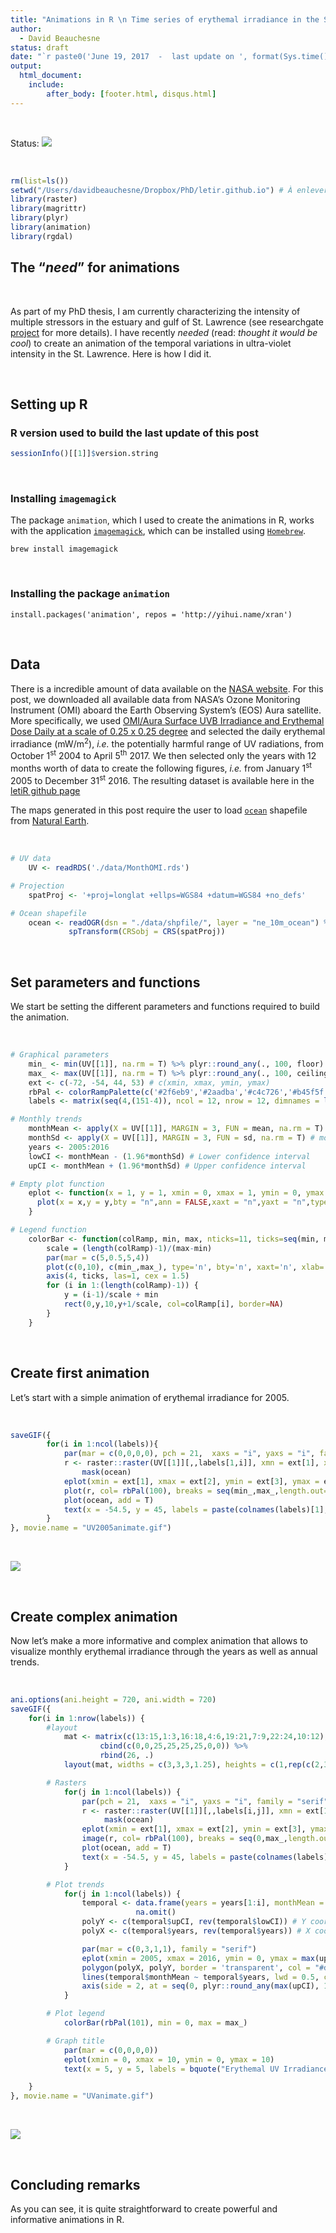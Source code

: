 ```yaml
---
title: "Animations in R \n Time series of erythemal irradiance in the St. Lawrence"
author:
  - David Beauchesne
status: draft
date: "`r paste0('June 19, 2017  -  last update on ', format(Sys.time(), '%B %d, %Y'))`"
output:
  html_document:
    include:
        after_body: [footer.html, disqus.html]
---
```


<br/>

Status: ![](https://img.shields.io/badge/letiR-InDevelopment-blue.svg)

<br/>

```r
rm(list=ls())
setwd("/Users/davidbeauchesne/Dropbox/PhD/letir.github.io") # À enlever
library(raster)
library(magrittr)
library(plyr)
library(animation)
library(rgdal)
```

## The "*need*" for animations

<br/>

As part of my PhD thesis, I am currently characterizing the intensity of multiple stressors in the estuary and gulf of St. Lawrence (see researchgate [project](https://www.researchgate.net/project/Evaluating-the-cumulative-impacts-of-human-activities-on-the-structure-and-function-the-trophic-network-of-the-estuary-and-gulf-of-StLawrence) for more details). I have recently *needed* (read: *thought it would be cool*) to create an animation of the temporal variations in ultra-violet intensity in the St. Lawrence. Here is how I did it.

<br/>

## Setting up R

### R version used to build the last update of this post

```r
sessionInfo()[[1]]$version.string
```

<br/>

### Installing `imagemagick`


The package `animation`, which I used to create the animations in R, works with the application [`imagemagick`](https://www.imagemagick.org/script/index.php), which can be installed using [`Homebrew`](https://brew.sh/).

`brew install imagemagick`

<br/>

### Installing the package `animation`

`install.packages('animation', repos = 'http://yihui.name/xran')`

<br/>

## Data

There is a incredible amount of data available on the [NASA website](https://disc.gsfc.nasa.gov/uui/datasets?keywords=%22Aura%20OMI%22). For this post, we downloaded all available data from NASA's Ozone Monitoring Instrument (OMI) aboard the Earth Observing System's (EOS) Aura satellite. More specifically, we used [OMI/Aura Surface UVB Irradiance and Erythemal Dose Daily at a scale of 0.25 x 0.25 degree](https://disc.gsfc.nasa.gov/uui/datasets/OMUVBG_V003/summary?keywords=%22Aura%20OMI%22) and selected the daily erythemal irradiance (mW/m<sup>2</sup>), *i.e.* the potentially harmful range of UV radiations, from October 1<sup>st</sup> 2004 to April 5<sup>th</sup> 2017. We then selected only the years with 12 months worth of data to create the following figures, *i.e.* from January 1<sup>st</sup> 2005 to December 31<sup>st</sup> 2016. The resulting dataset is available here in the [letiR github page](https://github.com/letiR/letir.github.io/blob/master/data/MonthOMI.rds)

The maps generated in this post require the user to load [`ocean`](http://www.naturalearthdata.com/http//www.naturalearthdata.com/download/10m/physical/ne_10m_ocean.zip) shapefile from [Natural Earth](http://www.naturalearthdata.com/).

<br/>

```r
# UV data
    UV <- readRDS('./data/MonthOMI.rds')

# Projection
    spatProj <- '+proj=longlat +ellps=WGS84 +datum=WGS84 +no_defs'

# Ocean shapefile
    ocean <- readOGR(dsn = "./data/shpfile/", layer = "ne_10m_ocean") %>%
             spTransform(CRSobj = CRS(spatProj))
```

<br/>

## Set parameters and functions

We start be setting the different parameters and functions required to build the animation.

<br/>

```r
# Graphical parameters
    min_ <- min(UV[[1]], na.rm = T) %>% plyr::round_any(., 100, floor) # Minimum values in UV dataset
    max_ <- max(UV[[1]], na.rm = T) %>% plyr::round_any(., 100, ceiling) # Minimum values in UV dataset
    ext <- c(-72, -54, 44, 53) # c(xmin, xmax, ymin, ymax)
    rbPal <- colorRampPalette(c('#2f6eb9','#2aadba','#c4c726','#b45f5f')) # color palette
    labels <- matrix(seq(4,(151-4)), ncol = 12, nrow = 12, dimnames = list(2005:2016, month.abb), byrow = T)  # Select only full years (start: 2004/10; end: 2017/04)

# Monthly trends
    monthMean <- apply(X = UV[[1]], MARGIN = 3, FUN = mean, na.rm = T) # monthly mean
    monthSd <- apply(X = UV[[1]], MARGIN = 3, FUN = sd, na.rm = T) # monthly sd
    years <- 2005:2016
    lowCI <- monthMean - (1.96*monthSd) # Lower confidence interval
    upCI <- monthMean + (1.96*monthSd) # Upper confidence interval

# Empty plot function
    eplot <- function(x = 1, y = 1, xmin = 0, xmax = 1, ymin = 0, ymax = 1) {
      plot(x = x,y = y,bty = "n",ann = FALSE,xaxt = "n",yaxt = "n",type = "n",bg = 'grey',ylim = c(ymin,ymax),xlim = c(xmin,xmax))
    }

# Legend function
    colorBar <- function(colRamp, min, max, nticks=11, ticks=seq(min, max, len=nticks)) {
        scale = (length(colRamp)-1)/(max-min)
        par(mar = c(5,0.5,5,4))
        plot(c(0,10), c(min_,max_), type='n', bty='n', xaxt='n', xlab='', yaxt='n', ylab='')
        axis(4, ticks, las=1, cex = 1.5)
        for (i in 1:(length(colRamp)-1)) {
            y = (i-1)/scale + min
            rect(0,y,10,y+1/scale, col=colRamp[i], border=NA)
        }
    }
```

<br/>

## Create first animation

Let's start with a simple animation of erythemal irradiance for 2005.

<br/>

```r
saveGIF({
        for(i in 1:ncol(labels)){
            par(mar = c(0,0,0,0), pch = 21,  xaxs = "i", yaxs = "i", family = "serif")
            r <- raster::raster(UV[[1]][,,labels[1,i]], xmn = ext[1], xmx = ext[2], ymn = ext[3], ymx = ext[4], crs = spatProj) %>%
                mask(ocean)
            eplot(xmin = ext[1], xmax = ext[2], ymin = ext[3], ymax = ext[4])
            plot(r, col= rbPal(100), breaks = seq(min_,max_,length.out=100), legend = F, add = T)
            plot(ocean, add = T)
            text(x = -54.5, y = 45, labels = paste(colnames(labels)[1], rownames(labels)[i]), adj = 1, cex = 1.5)
        }
}, movie.name = "UV2005animate.gif")
```

<br/>

![](./assets/img/UV2005animate.gif)

<br/>

## Create complex animation

Now let's make a more informative and complex animation that allows to visualize monthly erythemal irradiance through the years as well as annual trends.

<br/>

```r
ani.options(ani.height = 720, ani.width = 720)
saveGIF({
    for(i in 1:nrow(labels)) {
        #layout
            mat <- matrix(c(13:15,1:3,16:18,4:6,19:21,7:9,22:24,10:12), ncol = 3, nrow = 8, byrow = T) %>%
                    cbind(c(0,0,25,25,25,25,0,0)) %>%
                    rbind(26, .)
            layout(mat, widths = c(3,3,3,1.25), heights = c(1,rep(c(2,3),4)))

        # Rasters
            for(j in 1:ncol(labels)) {
                par(pch = 21,  xaxs = "i", yaxs = "i", family = "serif", mar = c(0,0,0,0))
                r <- raster::raster(UV[[1]][,,labels[i,j]], xmn = ext[1], xmx = ext[2], ymn = ext[3], ymx = ext[4], crs = spatProj) %>%
                     mask(ocean)
                eplot(xmin = ext[1], xmax = ext[2], ymin = ext[3], ymax = ext[4])
                image(r, col= rbPal(100), breaks = seq(0,max_,length.out=101), legend = F, add = T)
                plot(ocean, add = T)
                text(x = -54.5, y = 45, labels = paste(colnames(labels)[j], rownames(labels)[i]), adj = 1, cex = 1.5)
            }

        # Plot trends
            for(j in 1:ncol(labels)) {
                temporal <- data.frame(years = years[1:i], monthMean = monthMean[labels[1:i,j]], lowCI = lowCI[labels[1:i,j]], upCI = upCI[labels[1:i,j]]) %>%
                            na.omit()
                polyY <- c(temporal$upCI, rev(temporal$lowCI)) # Y coordinates for confidence interval polygon
                polyX <- c(temporal$years, rev(temporal$years)) # X coordinates for confidence interval polygon   

                par(mar = c(0,3,1,1), family = "serif")
                eplot(xmin = 2005, xmax = 2016, ymin = 0, ymax = max(upCI))
                polygon(polyX, polyY, border = 'transparent', col = "#d9e5f4")
                lines(temporal$monthMean ~ temporal$years, lwd = 0.5, col = '#0057bb')
                axis(side = 2, at = seq(0, plyr::round_any(max(upCI), 1000, ceiling), by = 2500), las = 1, pos = 2004.75, cex =  1.5)
            }

        # Plot legend
            colorBar(rbPal(101), min = 0, max = max_)

        # Graph title
            par(mar = c(0,0,0,0))
            eplot(xmin = 0, xmax = 10, ymin = 0, ymax = 10)
            text(x = 5, y = 5, labels = bquote("Erythemal UV Irradiance (mW/m" ^2 *")"), cex = 2)

    }
}, movie.name = "UVanimate.gif")
```

<br/>

![](./assets/img/UVanimate.gif)

<br/>

## Concluding remarks

As you can see, it is quite straightforward to create powerful and informative animations in R.

